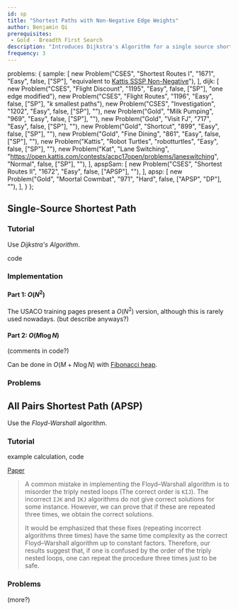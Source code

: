 ```yaml
---
id: sp
title: "Shortest Paths with Non-Negative Edge Weights"
author: Benjamin Qi
prerequisites: 
 - Gold - Breadth First Search
description: "Introduces Dijkstra's Algorithm for a single source shortest path as well as Floyd-Warshall for All-Pairs Shortest Path."
frequency: 3
---
```



  problems: {
    sample: [
      new Problem("CSES", "Shortest Routes I", "1671", "Easy", false, ["SP"], "equivalent to [Kattis SSSP Non-Negative](https://open.kattis.com/problems/shortestpath1)"),
    ],
    dijk: [
      new Problem("CSES", "Flight Discount", "1195", "Easy", false, ["SP"], "one edge modified"),
      new Problem("CSES", "Flight Routes", "1196", "Easy", false, ["SP"], "$k$ smallest paths"),
      new Problem("CSES", "Investigation", "1202", "Easy", false, ["SP"], ""),
      new Problem("Gold", "Milk Pumping", "969", "Easy", false, ["SP"], ""),
      new Problem("Gold", "Visit FJ", "717", "Easy", false, ["SP"], ""),
      new Problem("Gold", "Shortcut", "899", "Easy", false, ["SP"], ""),
      new Problem("Gold", "Fine Dining", "861", "Easy", false, ["SP"], ""),
      new Problem("Kattis", "Robot Turtles", "robotturtles", "Easy", false, ["SP"], ""),
      new Problem("Kat", "Lane Switching", "https://open.kattis.com/contests/acpc17open/problems/laneswitching", "Normal", false, ["SP"], ""),
    ],
    apspSam: [
      new Problem("CSES", "Shortest Routes II", "1672", "Easy", false, ["APSP"], ""),
    ],
    apsp: [
      new Problem("Gold", "Moortal Cowmbat", "971", "Hard", false, ["APSP", "DP"], ""),
    ],
  }
};

## Single-Source Shortest Path

<problems-list problems={metadata.problems.sample} />

### Tutorial

Use *Dijkstra's Algorithm*. 

<resources>
  <resource source="CPH" title="13.2 - Dijkstra" starred>code</resource>
  <resource source="cp-algo" title="Dijkstra (Dense Graphs)" url="graph/dijkstra_dense.html"></resource>
  <resource source="cp-algo" title="Dijkstra (Sparse Graphs)" url="graph/dijkstra_sparse.html"></resource>
  <resource source="CPC" title="8 - Graphs 2" url="08_graphs_2"></resource>
</resources>


### Implementation

#### Part 1: $O(N^2)$

The USACO training pages present a $O(N^2)$ version, although this is rarely used nowadays. (but describe anyways?)

<IncompleteSection />

#### Part 2: $O(M\log N)$

<resources>
  <resource source="Benq" title="Dijkstra" url="https://github.com/bqi343/USACO/blob/master/Implementations/content/graphs%20(12)/Basics/Dijkstra%20(7.3).h"> </resource>
</resources>

<IncompleteSection />

(comments in code?)

<optional-content title="Faster Dijkstra">

Can be done in $O(M+N\log N)$ with [Fibonacci heap](https://en.wikipedia.org/wiki/Fibonacci_heap).

</optional-content>

### Problems 

<problems-list problems={metadata.problems.dijk} />

## All Pairs Shortest Path (APSP)

<problems-list problems={metadata.problems.apspSam} />

Use the *Floyd-Warshall* algorithm.

### Tutorial

<resources>
  <resource source="CPH" title="13.3 - Floyd-Warshall" starred>example calculation, code</resource>
  <resource source="PAPS" title="12.3.3"></resource>
  <resource source="cp-algo" title="Floyd-Warshall" url="graph/all-pair-shortest-path-floyd-warshall.html"></resource>
</resources>

<optional-content title="Incorrect Floyd-Warshall">

[Paper](https://arxiv.org/pdf/1904.01210.pdf)

> A common mistake in implementing the Floyd–Warshall algorithm is to
misorder the triply nested loops (The correct order is `KIJ`). The incorrect
`IJK` and `IKJ` algorithms do not give correct solutions for some instance. However, we can prove that if these are repeated three times, we obtain the correct solutions.
>
> It would be emphasized that these fixes (repeating incorrect algorithms three
times) have the same time complexity as the correct Floyd–Warshall algorithm
up to constant factors. Therefore, our results suggest that, if one is confused by
the order of the triply nested loops, one can repeat the procedure three times
just to be safe.

</optional-content>

### Problems

<problems-list problems={metadata.problems.apsp} />

(more?)
